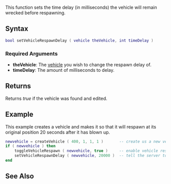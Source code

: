 
{{Server function}}
This function sets the time delay (in milliseconds) the vehicle will remain wrecked before respawning.
{{Important Note|[[/toggleVehicleRespawn.md|toggleVehicleRespawn]] must be set to true for this function to have any effect}} 
==Syntax==
<syntaxhighlight lang="lua">bool setVehicleRespawnDelay ( vehicle theVehicle, int timeDelay )</syntaxhighlight>
{{OOP||[[/vehicle.md|vehicle]]:setRespawnDelay|respawnDelay}}
===Required Arguments===
*'''theVehicle''': The [[/vehicle.md|vehicle]] you wish to change the respawn delay of.
*'''timeDelay''': The amount of milliseconds to delay.

==Returns==
Returns ''true'' if the vehicle was found and edited.

==Example==
This example creates a vehicle and makes it so that it will respawn at its original position 20 seconds after it has blown up.
<syntaxhighlight lang="lua">
newvehicle = createVehicle ( 400, 1, 1, 1 )       -- create us a new vehicle
if ( newvehicle ) then
    toggleVehicleRespawn ( newvehicle, true )     -- enable vehicle respawn
    setVehicleRespawnDelay ( newvehicle, 20000 )  -- tell the server to respawn the vehicle 20 seconds after it's blown
end
</syntaxhighlight>

==See Also==
{{Vehicle functions}}
